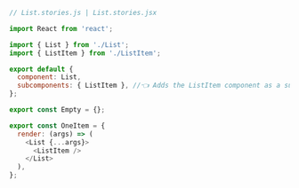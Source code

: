 ```js
// List.stories.js | List.stories.jsx

import React from 'react';

import { List } from './List';
import { ListItem } from './ListItem';

export default {
  component: List,
  subcomponents: { ListItem }, //👈 Adds the ListItem component as a subcomponent
};

export const Empty = {};

export const OneItem = {
  render: (args) => (
    <List {...args}>
      <ListItem />
    </List>
  ),
};
```
